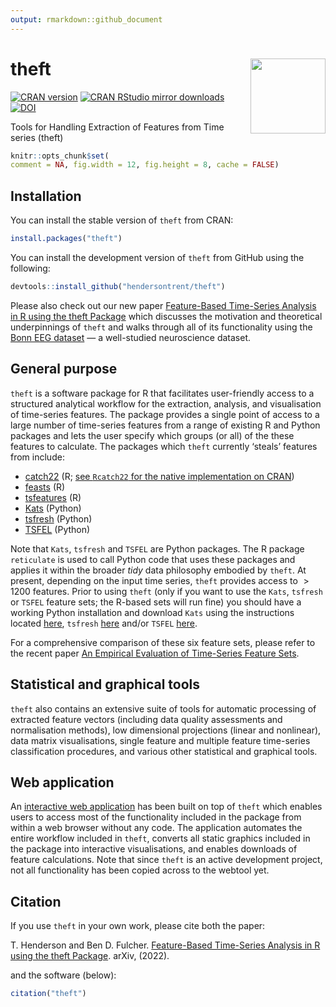 ```yaml
---
output: rmarkdown::github_document
---
```


# theft <img src="man/figures/logo.png" align="right" width="120" />

[![CRAN version](https://www.r-pkg.org/badges/version/theft)](https://www.r-pkg.org/pkg/theft)
[![CRAN RStudio mirror downloads](https://cranlogs.r-pkg.org/badges/theft)](https://www.r-pkg.org/pkg/theft)
[![DOI](https://zenodo.org/badge/351259952.svg)](https://zenodo.org/badge/latestdoi/351259952)

Tools for Handling Extraction of Features from Time series (theft)

```r
knitr::opts_chunk$set(
comment = NA, fig.width = 12, fig.height = 8, cache = FALSE)
```

## Installation

You can install the stable version of `theft` from CRAN:

```r
install.packages("theft")
```

You can install the development version of `theft` from GitHub using the following:

```r
devtools::install_github("hendersontrent/theft")
```

Please also check out our new paper [Feature-Based Time-Series Analysis in R using the theft Package](https://arxiv.org/abs/2208.06146) which discusses the motivation and theoretical underpinnings of `theft` and walks through all of its functionality using the [Bonn EEG dataset](https://journals.aps.org/pre/abstract/10.1103/PhysRevE.64.061907) --- a well-studied neuroscience dataset.

## General purpose

`theft` is a software package for R that facilitates user-friendly access to a structured analytical workflow for the extraction, analysis, and visualisation of time-series features. The package provides a single point of access to a large number of time-series features from a range of existing R and Python packages and lets the user specify which groups (or all) of the these features to calculate. The packages which `theft` currently 'steals' features from include:

* [catch22](https://link.springer.com/article/10.1007/s10618-019-00647-x) (R; [see `Rcatch22` for the native implementation on CRAN](https://github.com/hendersontrent/Rcatch22))
* [feasts](https://feasts.tidyverts.org) (R)
* [tsfeatures](https://github.com/robjhyndman/tsfeatures) (R)
* [Kats](https://facebookresearch.github.io/Kats/) (Python)
* [tsfresh](https://tsfresh.com) (Python)
* [TSFEL](https://tsfel.readthedocs.io/en/latest/) (Python)

Note that `Kats`, `tsfresh` and `TSFEL` are Python packages. The R package `reticulate` is used to call Python code that uses these packages and applies it within the broader *tidy* data philosophy embodied by `theft`. At present, depending on the input time series, `theft` provides access to $>1200$ features. Prior to using `theft` (only if you want to use the `Kats`, `tsfresh` or `TSFEL` feature sets; the R-based sets will run fine) you should have a working Python installation and download `Kats` using the instructions located [here](https://facebookresearch.github.io/Kats/), `tsfresh` [here](https://tsfresh.com) and/or `TSFEL` [here](https://github.com/fraunhoferportugal/TSFEL).

For a comprehensive comparison of these six feature sets, please refer to the recent paper [An Empirical Evaluation of Time-Series Feature Sets](https://ieeexplore.ieee.org/document/9679937).

## Statistical and graphical tools

`theft` also contains an extensive suite of tools for automatic processing of extracted feature vectors (including data quality assessments and normalisation methods), low dimensional projections (linear and nonlinear), data matrix visualisations, single feature and multiple feature time-series classification procedures, and various other statistical and graphical tools.

## Web application

An [interactive web application](https://dynamicsandneuralsystems.shinyapps.io/timeseriesfeaturevis/) has been built on top of `theft` which enables users to access most of the functionality included in the package from within a web browser without any code. The application automates the entire workflow included in `theft`, converts all static graphics included in the package into interactive visualisations, and enables downloads of feature calculations. Note that since `theft` is an active development project, not all functionality has been copied across to the webtool yet.

## Citation

If you use `theft` in your own work, please cite both the paper:

T. Henderson and Ben D. Fulcher. [Feature-Based Time-Series Analysis in R using the theft Package](https://arxiv.org/abs/2208.06146). arXiv, (2022).

and the software (below):

```r
citation("theft")
```
